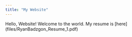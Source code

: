 ```yaml
---
title: "My Website"
---
```

    
Hello, Website! Welcome to the world. My resume is [here] (files/RyanBadzgon_Resume_1.pdf)